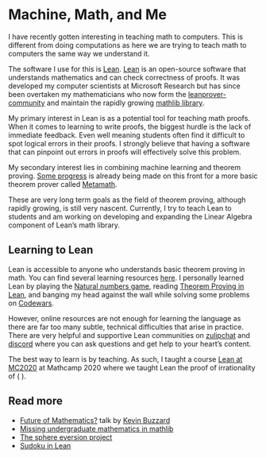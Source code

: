 # Machine, Math, and Me

I have recently gotten interesting in teaching math to computers. 
This is different from doing computations as here we are trying to teach math to computers the same way we understand it.

The software I use for this is [Lean](https://leanprover.github.io/about/). 
[Lean](https://leanprover.github.io/live/latest/) is an open-source software that understands mathematics and can check correctness of proofs. 
It was developed my computer scientists at Microsoft Research but has since been overtaken my mathematicians who now form the [leanprover-community](https://leanprover-community.github.io/) and maintain the rapidly growing [mathlib library](https://github.com/leanprover-community/mathlib/).

My primary interest in Lean is as a potential tool for teaching math proofs. 
When it comes to learning to write proofs, the biggest hurdle is the lack of immediate feedback.
Even well meaning students often find it difficult to spot logical errors in their proofs.
I strongly believe that having a software that can pinpoint out errors in proofs will effectively solve this problem.

My secondary interest lies in combining machine learning and theorem proving. 
[Some progress](https://github.com/metamath/set.mm/wiki/Automated-proving) is already being made on this front for a more basic theorem prover called [Metamath](http://us.metamath.org/). 

These are very long term goals as the field of theorem proving, although rapidly growing, is still very nascent.
Currently, I try to teach Lean to students and am working on developing and expanding the Linear Algebra component of Lean's math library.

## Learning to Lean

Lean is accessible to anyone who understands basic theorem proving in math.
You can find several learning resources [here](https://leanprover-community.github.io/learn.html).
I personally learned Lean by playing the [Natural numbers game](https://wwwf.imperial.ac.uk/~buzzard/xena/natural_number_game/), reading [Theorem Proving in Lean](https://leanprover.github.io/theorem_proving_in_lean/introduction.html), and banging my head against the wall while solving some problems on [Codewars](https://www.codewars.com/kata/search/lean).

However, online resources are not enough for learning the language as there are far too many subtle, technical difficulties that arise in practice.
There are very helpful and supportive Lean communities on [zulipchat](https://leanprover.zulipchat.com/) and [discord](https://discord.gg/AnHKcDm) where you can ask questions and get help to your heart's content.

The best way to learn is by teaching. 
As such, I taught a course [Lean at MC2020](courses/lean_at_MC2020/index.html) at Mathcamp 2020 where we taught Lean the proof of irrationality of \( \sqrt{2} \).

## Read more

- [Future of Mathematics?](https://www.youtube.com/watch?v=Dp-mQ3HxgDE) talk by [Kevin Buzzard](https://xenaproject.wordpress.com/)
- [Missing undergraduate mathematics in mathlib](https://leanprover-community.github.io/undergrad_todo.html)
- [The sphere eversion project](https://leanprover-community.github.io/sphere-eversion/blueprint/sect0001.html)
- [Sudoku in Lean](https://github.com/TwoFX/sudoku)
